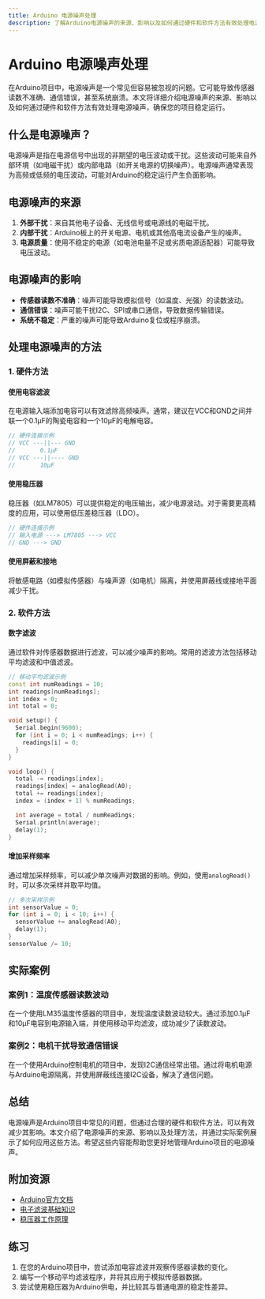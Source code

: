 ```yaml
---
title: Arduino 电源噪声处理
description: 了解Arduino电源噪声的来源、影响以及如何通过硬件和软件方法有效处理电源噪声，确保项目稳定运行。
---
```


# Arduino 电源噪声处理

在Arduino项目中，电源噪声是一个常见但容易被忽视的问题。它可能导致传感器读数不准确、通信错误，甚至系统崩溃。本文将详细介绍电源噪声的来源、影响以及如何通过硬件和软件方法有效处理电源噪声，确保您的项目稳定运行。

## 什么是电源噪声？

电源噪声是指在电源信号中出现的非期望的电压波动或干扰。这些波动可能来自外部环境（如电磁干扰）或内部电路（如开关电源的切换噪声）。电源噪声通常表现为高频或低频的电压波动，可能对Arduino的稳定运行产生负面影响。

## 电源噪声的来源

1. **外部干扰**：来自其他电子设备、无线信号或电源线的电磁干扰。
2. **内部干扰**：Arduino板上的开关电源、电机或其他高电流设备产生的噪声。
3. **电源质量**：使用不稳定的电源（如电池电量不足或劣质电源适配器）可能导致电压波动。

## 电源噪声的影响

- **传感器读数不准确**：噪声可能导致模拟信号（如温度、光强）的读数波动。
- **通信错误**：噪声可能干扰I2C、SPI或串口通信，导致数据传输错误。
- **系统不稳定**：严重的噪声可能导致Arduino复位或程序崩溃。

## 处理电源噪声的方法

### 1. 硬件方法

#### 使用电容滤波

在电源输入端添加电容可以有效滤除高频噪声。通常，建议在VCC和GND之间并联一个0.1µF的陶瓷电容和一个10µF的电解电容。

```cpp
// 硬件连接示例
// VCC ---||--- GND
//       0.1µF
// VCC ---||---- GND
//       10µF
```

#### 使用稳压器

稳压器（如LM7805）可以提供稳定的电压输出，减少电源波动。对于需要更高精度的应用，可以使用低压差稳压器（LDO）。

```cpp
// 硬件连接示例
// 输入电源 ---> LM7805 ---> VCC
// GND ---> GND
```

#### 使用屏蔽和接地

将敏感电路（如模拟传感器）与噪声源（如电机）隔离，并使用屏蔽线或接地平面减少干扰。

### 2. 软件方法

#### 数字滤波

通过软件对传感器数据进行滤波，可以减少噪声的影响。常用的滤波方法包括移动平均滤波和中值滤波。

```cpp
// 移动平均滤波示例
const int numReadings = 10;
int readings[numReadings];
int index = 0;
int total = 0;

void setup() {
  Serial.begin(9600);
  for (int i = 0; i < numReadings; i++) {
    readings[i] = 0;
  }
}

void loop() {
  total -= readings[index];
  readings[index] = analogRead(A0);
  total += readings[index];
  index = (index + 1) % numReadings;

  int average = total / numReadings;
  Serial.println(average);
  delay(1);
}
```

#### 增加采样频率

通过增加采样频率，可以减少单次噪声对数据的影响。例如，使用`analogRead()`时，可以多次采样并取平均值。

```cpp
// 多次采样示例
int sensorValue = 0;
for (int i = 0; i < 10; i++) {
  sensorValue += analogRead(A0);
  delay(1);
}
sensorValue /= 10;
```

## 实际案例

### 案例1：温度传感器读数波动

在一个使用LM35温度传感器的项目中，发现温度读数波动较大。通过添加0.1µF和10µF电容到电源输入端，并使用移动平均滤波，成功减少了读数波动。

### 案例2：电机干扰导致通信错误

在一个使用Arduino控制电机的项目中，发现I2C通信经常出错。通过将电机电源与Arduino电源隔离，并使用屏蔽线连接I2C设备，解决了通信问题。

## 总结

电源噪声是Arduino项目中常见的问题，但通过合理的硬件和软件方法，可以有效减少其影响。本文介绍了电源噪声的来源、影响以及处理方法，并通过实际案例展示了如何应用这些方法。希望这些内容能帮助您更好地管理Arduino项目的电源噪声。

## 附加资源

- [Arduino官方文档](https://www.arduino.cc/)
- [电子滤波基础知识](https://en.wikipedia.org/wiki/Electronic_filter)
- [稳压器工作原理](https://en.wikipedia.org/wiki/Voltage_regulator)

## 练习

1. 在您的Arduino项目中，尝试添加电容滤波并观察传感器读数的变化。
2. 编写一个移动平均滤波程序，并将其应用于模拟传感器数据。
3. 尝试使用稳压器为Arduino供电，并比较其与普通电源的稳定性差异。
